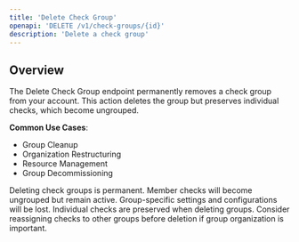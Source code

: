 ```yaml
---
title: 'Delete Check Group'
openapi: 'DELETE /v1/check-groups/{id}'
description: 'Delete a check group'
---
```


## Overview

The Delete Check Group endpoint permanently removes a check group from your account. This action deletes the group but preserves individual checks, which become ungrouped.

**Common Use Cases**:
- Group Cleanup
- Organization Restructuring
- Resource Management
- Group Decommissioning

<Warning>
Deleting check groups is permanent. Member checks will become ungrouped but remain active. Group-specific settings and configurations will be lost.
</Warning>

<Note>
Individual checks are preserved when deleting groups. Consider reassigning checks to other groups before deletion if group organization is important.
</Note>